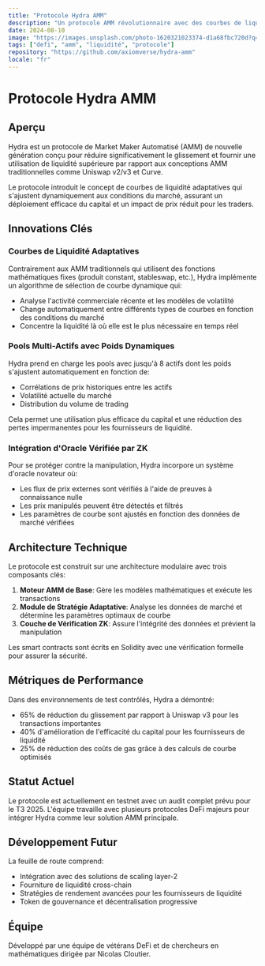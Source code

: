 ```yaml
---
title: "Protocole Hydra AMM"
description: "Un protocole AMM révolutionnaire avec des courbes de liquidité adaptatives qui minimisent le glissement dans des conditions de marché volatiles"
date: 2024-08-10
image: "https://images.unsplash.com/photo-1620321023374-d1a68fbc720d?q=80&w=1000"
tags: ["defi", "amm", "liquidité", "protocole"]
repository: "https://github.com/axiomverse/hydra-amm"
locale: "fr"
---
```


# Protocole Hydra AMM

## Aperçu

Hydra est un protocole de Market Maker Automatisé (AMM) de nouvelle génération conçu pour réduire significativement le glissement et fournir une utilisation de liquidité supérieure par rapport aux conceptions AMM traditionnelles comme Uniswap v2/v3 et Curve.

Le protocole introduit le concept de courbes de liquidité adaptatives qui s'ajustent dynamiquement aux conditions du marché, assurant un déploiement efficace du capital et un impact de prix réduit pour les traders.

## Innovations Clés

### Courbes de Liquidité Adaptatives

Contrairement aux AMM traditionnels qui utilisent des fonctions mathématiques fixes (produit constant, stableswap, etc.), Hydra implémente un algorithme de sélection de courbe dynamique qui:

- Analyse l'activité commerciale récente et les modèles de volatilité
- Change automatiquement entre différents types de courbes en fonction des conditions du marché
- Concentre la liquidité là où elle est le plus nécessaire en temps réel

### Pools Multi-Actifs avec Poids Dynamiques

Hydra prend en charge les pools avec jusqu'à 8 actifs dont les poids s'ajustent automatiquement en fonction de:

- Corrélations de prix historiques entre les actifs
- Volatilité actuelle du marché
- Distribution du volume de trading

Cela permet une utilisation plus efficace du capital et une réduction des pertes impermanentes pour les fournisseurs de liquidité.

### Intégration d'Oracle Vérifiée par ZK

Pour se protéger contre la manipulation, Hydra incorpore un système d'oracle novateur où:

- Les flux de prix externes sont vérifiés à l'aide de preuves à connaissance nulle
- Les prix manipulés peuvent être détectés et filtrés
- Les paramètres de courbe sont ajustés en fonction des données de marché vérifiées

## Architecture Technique

Le protocole est construit sur une architecture modulaire avec trois composants clés:

1. **Moteur AMM de Base**: Gère les modèles mathématiques et exécute les transactions
2. **Module de Stratégie Adaptative**: Analyse les données de marché et détermine les paramètres optimaux de courbe
3. **Couche de Vérification ZK**: Assure l'intégrité des données et prévient la manipulation

Les smart contracts sont écrits en Solidity avec une vérification formelle pour assurer la sécurité.

## Métriques de Performance

Dans des environnements de test contrôlés, Hydra a démontré:

- 65% de réduction du glissement par rapport à Uniswap v3 pour les transactions importantes
- 40% d'amélioration de l'efficacité du capital pour les fournisseurs de liquidité
- 25% de réduction des coûts de gas grâce à des calculs de courbe optimisés

## Statut Actuel

Le protocole est actuellement en testnet avec un audit complet prévu pour le T3 2025. L'équipe travaille avec plusieurs protocoles DeFi majeurs pour intégrer Hydra comme leur solution AMM principale.

## Développement Futur

La feuille de route comprend:

- Intégration avec des solutions de scaling layer-2
- Fourniture de liquidité cross-chain
- Stratégies de rendement avancées pour les fournisseurs de liquidité
- Token de gouvernance et décentralisation progressive

## Équipe

Développé par une équipe de vétérans DeFi et de chercheurs en mathématiques dirigée par Nicolas Cloutier.